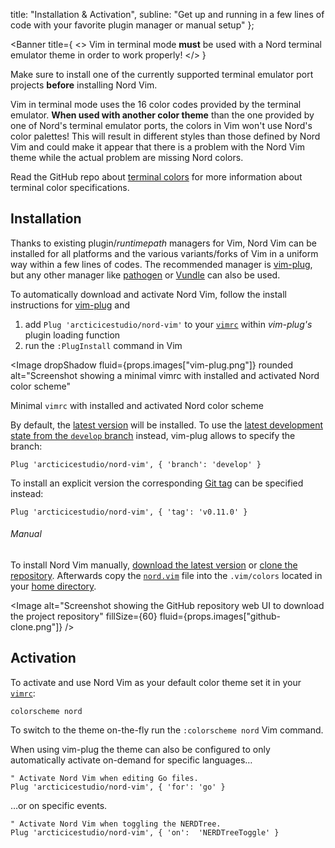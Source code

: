 

  title: "Installation & Activation",
  subline: "Get up and running in a few lines of code with your favorite plugin manager or manual setup"
};

<ShrinkedWidth value={25}>

<SpaceBox mTop={4} mBottom={4}>
  <WindowCode />
</SpaceBox>

</ShrinkedWidth>

<ShrinkedWidth value={80}>

<WIPNotice />

<Banner
  title={
    <>
      Vim in terminal mode <strong>must</strong> be used with a <Link to={ROUTE_PORTS}>Nord terminal emulator theme</Link> in order to work properly!
    </>
  }
>
  Make sure to install one of the currently supported <Link to={ROUTE_PORTS}>terminal emulator port projects</Link> **before** installing Nord Vim.

Vim in terminal mode uses the 16 color codes provided by the terminal emulator.
**When used with another color theme** than the one provided by one of Nord's terminal emulator ports, the colors in Vim won't use <Link to={ROUTE_DOCS_COLOR_AND_PALETTES}>Nord's color palettes</Link>!
This will result in different styles than those defined by Nord Vim and could make it appear that there is a problem with the Nord Vim theme while the actual problem are missing Nord colors.

Read the GitHub repo about [terminal colors][gh-termstandard/colors] for more information about terminal color specifications.

</Banner>

## Installation

Thanks to existing plugin/_runtimepath_ managers for Vim, Nord Vim can be installed for all platforms and the various variants/forks of Vim in a uniform way within a few lines of codes. The recommended manager is [vim-plug][gh-junegunn/vim-plug], but any other manager like [pathogen][gh-tpope/vim-pathogen] or [Vundle][gh-vundlevim/vundle.vim] can also be used.

To automatically download and activate Nord Vim, follow the install instructions for [vim-plug][gh-junegunn/vim-plug] and

1. add `Plug 'arcticicestudio/nord-vim'` to your [`vimrc`][vimhelp-vimrc] within _vim-plug's_ plugin loading function
2. run the `:PlugInstall` command in Vim

<Image
  dropShadow
  fluid={props.images["vim-plug.png"]}
  rounded
  alt="Screenshot showing a minimal vimrc with installed and activated Nord color scheme"
>
  <span>
    Minimal <Code>vimrc</Code> with installed and activated Nord color scheme
  </span>
</Image>

By default, the [latest version][repo-rel-latest] will be installed. To use the [latest development state from the `develop` branch][repo-br-develop] instead, vim-plug allows to specify the branch:

```viml
Plug 'arcticicestudio/nord-vim', { 'branch': 'develop' }
```

To install an explicit version the corresponding [Git tag][repo-tags] can be specified instead:

```viml
Plug 'arcticicestudio/nord-vim', { 'tag': 'v0.11.0' }
```

###### Manual

To install Nord Vim manually, [download the latest version][repo-down-master] or [clone the repository][repo].
Afterwards copy the [`nord.vim`][repo-tree-master-nord.vim] file into the `.vim/colors` located in your [home directory][wiki-home_dir].

<Image
  alt="Screenshot showing the GitHub repository web UI to download the project repository"
  fillSize={60}
  fluid={props.images["github-clone.png"]}
/>

## Activation

To activate and use Nord Vim as your default color theme set it in your [`vimrc`][vimhelp-vimrc]:

```viml
colorscheme nord
```

To switch to the theme on-the-fly run the `:colorscheme nord` Vim command.

When using vim-plug the theme can also be configured to only automatically activate on-demand for specific languages…

```viml
" Activate Nord Vim when editing Go files.
Plug 'arcticicestudio/nord-vim', { 'for': 'go' }
```

…or on specific events.

```viml
" Activate Nord Vim when toggling the NERDTree.
Plug 'arcticicestudio/nord-vim', { 'on':  'NERDTreeToggle' }
```

</ShrinkedWidth>

[gh-termstandard/colors]: https://github.com/termstandard/colors
[gh-junegunn/vim-plug]: https://github.com/junegunn/vim-plug
[gh-tpope/vim-pathogen]: https://github.com/tpope/vim-pathogen
[gh-vundlevim/vundle.vim]: https://github.com/VundleVim/Vundle.vim
[repo-br-develop]: https://github.com/arcticicestudio/nord-vim/tree/develop
[repo-down-master]: https://github.com/arcticicestudio/nord-vim/archive/master.zip
[repo-rel-latest]: https://github.com/arcticicestudio/nord-vim/releases/latest
[repo-tags]: https://github.com/arcticicestudio/nord-vim/tags
[repo-tree-master-nord.vim]: https://github.com/arcticicestudio/nord-vim/blob/master/colors/nord.vim
[repo]: https://github.com/arcticicestudio/nord-vim
[vimhelp-autocmd-augroup]: https://vimhelp.org/autocmd.txt.html#:augroup
[vimhelp-autocmd]: https://vimhelp.org/autocmd.txt.html
[vimhelp-vimrc]: https://vimhelp.org/starting.txt.html#vimrc
[wiki-home_dir]: https://en.wikipedia.org/wiki/Home_directory
